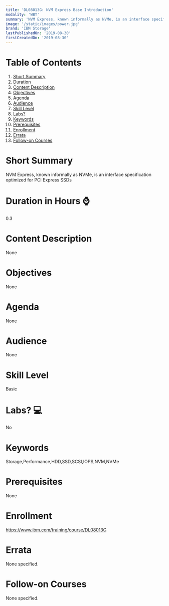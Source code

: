 ```yaml
---
title: 'DL08013G: NVM Express Base Introduction'
modality: 'WBT'
summary: 'NVM Express, known informally as NVMe, is an interface specification optimized for PCI Express SSDs'
image: '/static/images/power.jpg'
brand: 'IBM Storage'
lastPublishedOn: '2019-08-30'
firstCreatedOn: '2019-08-30'
---
```

# Table of Contents
1.  [Short Summary](#short-summary)
2.  [Duration](#duration-in-hours-)
3.  [Content Description](#content-description)
4.  [Objectives](#objectives)
5.  [Agenda](#agenda)
6.  [Audience](#audience)
7.  [Skill Level](#skill-level)
8.  [Labs?](#labs-)
9.  [Keywords](#keywords)
10. [Prerequisites](#prerequisites)
11. [Enrollment](#enrollment)
12. [Errata](#errata)
13. [Follow-on Courses](#follow-on-courses)

# Short Summary
NVM Express, known informally as NVMe, is an interface specification optimized for PCI Express SSDs

# Duration in Hours ⌚
0.3

# Content Description
None

# Objectives
None

# Agenda
None

# Audience
None

# Skill Level
Basic

# Labs? 💻
No

# Keywords
Storage,Performance,HDD,SSD,SCSI,IOPS,NVM,NVMe

# Prerequisites
None

# Enrollment
https://www.ibm.com/training/course/DL08013G

# Errata
None specified.

# Follow-on Courses
None specified.

